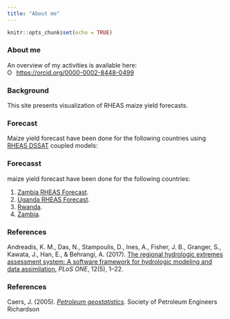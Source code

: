 ```yaml
---
title: "About me"
---
```


```r

knitr::opts_chunk$set(echo = TRUE)
```



### About me

An overview of my activities is available here:
<div itemscope itemtype="https://schema.org/Person"><a itemprop="sameAs" content="https://orcid.org/0000-0002-8448-0499" href="https://orcid.org/0000-0002-8448-0499" target="orcid.widget" rel="me noopener noreferrer" style="vertical-align:top;"><img src="https://orcid.org/sites/default/files/images/orcid_16x16.png" style="width:1em;margin-right:.5em;" alt="ORCID iD icon">https://orcid.org/0000-0002-8448-0499</a></div>

### Background

This site presents visualization of RHEAS maize yield forecasts.

### Forecast


Maize yield forecast have been done for the following countries using [RHEAS DSSAT](https://doi.org/10.1371/journal.pone.0176506) coupled models:

### Forecasst

maize yield forecast have been done for the following countries:

1. [Zambia RHEAS Forecast](zambia/outlook.html).
2. [Uganda RHEAS Forecast](uganda/outlook.html).
2. [Rwanda](rwanda/outlook.html).
3. [Zambia](zambia/cultivar.html).

### References

Andreadis, K. M., Das, N., Stampoulis, D., Ines, A., Fisher, J. B., Granger, S., Kawata, J., Han, E., & Behrangi, A. (2017). [The regional hydrologic extremes assessment system: A software framework for hydrologic modeling and data assimilation.](https://doi.org/10.1371/journal.pone.0176506) *PLoS ONE*, 12(5), 1–22.


### References

Caers, J. (2005). [*Petroleum geostatistics*](https://store.spe.org/Petroleum-Geostatistics-P45.aspx). Society of Petroleum Engineers Richardson

